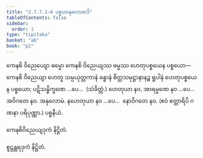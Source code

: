 ```yaml
---
title: "2.7.7.1–4 ပစ္စယာနုလောမာဒိ"
tableOfContents: false
sidebar:
  order: 1
type: "tipitaka"
basket: "ab"
book: "p2"
---
```



<DynamicBreadcrumb />

<Division number="181" book="p2" e="ch" v="38" p="119">

<Paragraph number="963" book="p2">
ကေနစိ ဝိညေယျော ဓမ္မော ကေနစိ ဝိညေယျဿ ဓမ္မဿ ဟေတုပစ္စယေန ပစ္စယော—  ကေနစိ ဝိညေယျာ ဟေတူ သမ္ပယုတ္တကာနံ ခန္ဓာနံ စိတ္တသမုဋ္ဌာနာနဉ္စ ရူပါနံ ဟေတုပစ္စယေန ပစ္စယော; ပဋိသန္ဓိက္ခဏေ …ပေ…  (သံခိတ္တံ.)
</Paragraph>

<Paragraph number="964" book="p2">
ဟေတုယာ နဝ, အာရမ္မဏေ နဝ …ပေ…  အဝိဂတေ နဝ.

</Paragraph>
</Division>

<Paragraph number="965" type="center" book="p2">
အနုလောမံ.


</Paragraph>

<Paragraph number="966" type="center" book="p2">
နဟေတုယာ နဝ …ပေ…  နောဝိဂတေ နဝ. (ဧဝံ စတ္တာရိပိ ဂဏနာ ပရိပုဏ္ဏာ.)

</Paragraph>

<Paragraph number="967" type="center" book="p2">
ပစ္စနီယံ.

  
ကေနစိဝိညေယျဒုကံ နိဋ္ဌိတံ.



</Paragraph>

<Paragraph number="968" type="center" book="p2">
စူဠန္တရဒုကံ နိဋ္ဌိတံ.
</Paragraph>